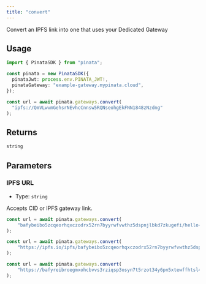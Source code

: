 ```yaml
---
title: "convert"
---
```


Convert an IPFS link into one that uses your Dedicated Gateway

## Usage

```typescript
import { PinataSDK } from "pinata";

const pinata = new PinataSDK({
  pinataJwt: process.env.PINATA_JWT!,
  pinataGateway: "example-gateway.mypinata.cloud",
});

const url = await pinata.gateways.convert(
  "ipfs://QmVLwvmGehsrNEvhcCnnsw5RQNseohgEkFNN1848zNzdng"
);
```

## Returns

```typescript
string
```

## Parameters

### IPFS URL

- Type: `string`

Accepts CID or IPFS gateway link.

```typescript
const url = await pinata.gateways.convert(
	"bafybeibo5zcqeorhqxczodrx52rn7byyrwfvwthz5dspnjlbkd7zkugefi/hello-1.txt",
);

const url = await pinata.gateways.convert(
	"https://ipfs.io/ipfs/bafybeibo5zcqeorhqxczodrx52rn7byyrwfvwthz5dspnjlbkd7zkugefi/hello-1.txt",
);

const url = await pinata.gateways.convert(
	"https://bafyreibroegmxohcbvvs3rziqsp3osyn7t5rzot34y6pn5xtewffhtsl4e.ipfs.nftstorage.link/metadata.json",
);
```
